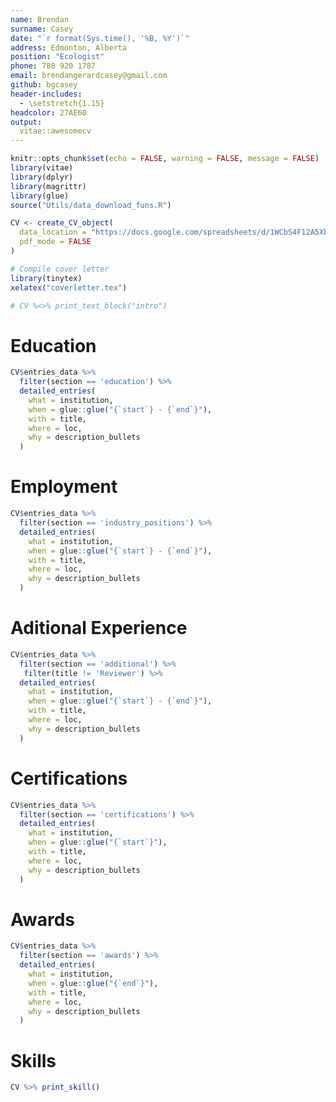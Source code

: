 ```yaml
---
name: Brendan   
surname: Casey
date: "`r format(Sys.time(), '%B, %Y')`"
address: Edmonton, Alberta
position: "Ecologist"
phone: 780 920 1787
email: brendangerardcasey@gmail.com
github: bgcasey
header-includes:
  - \setstretch{1.15}
headcolor: 27AE60
output:
  vitae::awesomecv
---
```




```r
knitr::opts_chunk$set(echo = FALSE, warning = FALSE, message = FALSE)
library(vitae)
library(dplyr)
library(magrittr)
library(glue)
source("Utils/data_download_funs.R")

CV <- create_CV_object(
  data_location = "https://docs.google.com/spreadsheets/d/1WCbS4F12A5XbYANWllyHziMzK8f566hRTvYScZgNjIM/edit?usp=sharing",  
  pdf_mode = FALSE
)

# Compile cover letter
library(tinytex)
xelatex("coverletter.tex")
```

\vspace*{0.5cm}


```r
# CV %<>% print_text_block("intro") 
```

# Education

```r
CV$entries_data %>% 
  filter(section == 'education') %>% 
  detailed_entries(
    what = institution,
    when = glue::glue("{`start`} - {`end`}"),
    with = title,
    where = loc,
    why = description_bullets
  )
```

# Employment

```r
CV$entries_data %>% 
  filter(section == 'industry_positions') %>% 
  detailed_entries(
    what = institution,
    when = glue::glue("{`start`} - {`end`}"),
    with = title,
    where = loc,
    why = description_bullets
  )
```

# Aditional Experience

```r


CV$entries_data %>% 
  filter(section == 'additional') %>% 
   filter(title != 'Reviewer') %>%
  detailed_entries(
    what = institution,
    when = glue::glue("{`start`} - {`end`}"),
    with = title,
    where = loc,
    why = description_bullets
  )
```


# Certifications

```r
CV$entries_data %>% 
  filter(section == 'certifications') %>% 
  detailed_entries(
    what = institution,
    when = glue::glue("{`start`}"),
    with = title,
    where = loc,
    why = description_bullets
  )
```

# Awards
```r
CV$entries_data %>% 
  filter(section == 'awards') %>% 
  detailed_entries(
    what = institution,
    when = glue::glue("{`end`}"),
    with = title,
    where = loc,
    why = description_bullets
  )
```

# Skills

```r
CV %>% print_skill()
```

